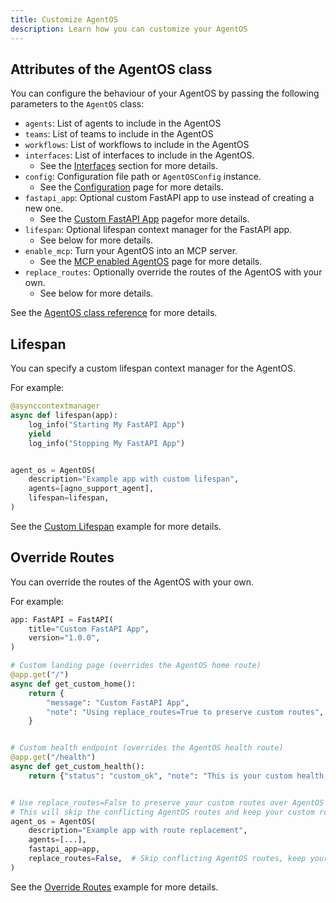 ```yaml
---
title: Customize AgentOS
description: Learn how you can customize your AgentOS
---
```


## Attributes of the AgentOS class

You can configure the behaviour of your AgentOS by passing the following parameters to the `AgentOS` class:

- `agents`: List of agents to include in the AgentOS
- `teams`: List of teams to include in the AgentOS
- `workflows`: List of workflows to include in the AgentOS
- `interfaces`: List of interfaces to include in the AgentOS. 
  - See the [Interfaces](/agent-os/interfaces) section for more details.
- `config`: Configuration file path or `AgentOSConfig` instance. 
  - See the [Configuration](/agent-os/customize/config) page for more details.
- `fastapi_app`: Optional custom FastAPI app to use instead of creating a new one. 
  - See the [Custom FastAPI App](/agent-os/customize/custom-fastapi) pagefor more details.
- `lifespan`: Optional lifespan context manager for the FastAPI app. 
  - See below for more details.
- `enable_mcp`: Turn your AgentOS into an MCP server. 
  - See the [MCP enabled AgentOS](/agent-os/mcp/mcp) page for more details.
- `replace_routes`: Optionally override the routes of the AgentOS with your own. 
  - See below for more details.

See the [AgentOS class reference](/reference/agent-os/agent-os) for more details.


## Lifespan

You can specify a custom lifespan context manager for the AgentOS.

For example:

```python
@asynccontextmanager
async def lifespan(app):
    log_info("Starting My FastAPI App")
    yield
    log_info("Stopping My FastAPI App")


agent_os = AgentOS(
    description="Example app with custom lifespan",
    agents=[agno_support_agent],
    lifespan=lifespan,
)
```

See the [Custom Lifespan](/examples/agent-os/custom/custom-lifespan) example for more details.

## Override Routes

You can override the routes of the AgentOS with your own.

For example:

```python
app: FastAPI = FastAPI(
    title="Custom FastAPI App",
    version="1.0.0",
)

# Custom landing page (overrides the AgentOS home route)
@app.get("/")
async def get_custom_home():
    return {
        "message": "Custom FastAPI App",
        "note": "Using replace_routes=True to preserve custom routes",
    }


# Custom health endpoint (overrides the AgentOS health route)
@app.get("/health")
async def get_custom_health():
    return {"status": "custom_ok", "note": "This is your custom health endpoint"}


# Use replace_routes=False to preserve your custom routes over AgentOS routes
# This will skip the conflicting AgentOS routes and keep your custom routes
agent_os = AgentOS(
    description="Example app with route replacement",
    agents=[...],
    fastapi_app=app,
    replace_routes=False,  # Skip conflicting AgentOS routes, keep your custom routes
)

```

See the [Override Routes](/examples/agent-os/custom/override-routes) example for more details.